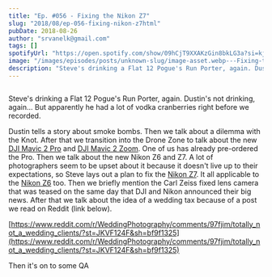 ```yaml
---
title: "Ep. #056 - Fixing the Nikon Z7"
slug: "2018/08/ep-056-fixing-nikon-z7html"
pubDate: 2018-08-26
author: "srvanelk@gmail.com"
tags: []
spotifyUrl: "https://open.spotify.com/show/09hCjT9XXAKzGin8bkLG3a?si=kjRZvQ1JTb6Ov3HVzSSlWA"
image: "/images/episodes/posts/unknown-slug/image-asset.webp---Fixing-the-Nikon-Z7-e23kcc"
description: "Steve's drinking a Flat 12 Pogue's Run Porter, again. Dustin's not drinking, again... But apparently he had a lot of vodka cranberries right before we recorded."
---
```


<figure>
  <img src="/images/episodes/posts/unknown-slug/image-asset.webp" alt="" />
</figure>

Steve's drinking a Flat 12 Pogue's Run Porter, again. Dustin's not drinking, again... But apparently he had a lot of vodka cranberries right before we recorded.

Dustin tells a story about smoke bombs. Then we talk about a dilemma with the Knot. After that we transition into the Drone Zone to talk about the new [DJI Mavic 2 Pro](https://www.amazon.com/gp/product/B07GDC5X74/ref=as_li_tl?ie=UTF8&camp=1789&creative=9325&creativeASIN=B07GDC5X74&linkCode=as2&tag=stevenvanelk-20&linkId=a5422f593dfedeff8f015e2853f03e80) and [DJI Mavic 2 Zoom](https://www.amazon.com/gp/product/B07GD9XY6J/ref=as_li_tl?ie=UTF8&camp=1789&creative=9325&creativeASIN=B07GD9XY6J&linkCode=as2&tag=stevenvanelk-20&linkId=dc28e168131d487e353bcee5b2b8ac6c). One of us has already pre-ordered the Pro. Then we talk about the new Nikon Z6 and Z7. A lot of photographers seem to be upset about it because it doesn't live up to their expectations, so Steve lays out a plan to fix the [Nikon Z7](https://www.amazon.com/gp/product/B07GQ3HVW1/ref=as_li_tl?ie=UTF8&camp=1789&creative=9325&creativeASIN=B07GQ3HVW1&linkCode=as2&tag=stevenvanelk-20&linkId=deb7922c4ec757e7299da7a37f4caaa5). It all applicable to the [Nikon Z6](https://www.amazon.com/gp/product/B07GPH7M5X/ref=as_li_tl?ie=UTF8&camp=1789&creative=9325&creativeASIN=B07GPH7M5X&linkCode=as2&tag=stevenvanelk-20&linkId=b63c2f5189399319218a41fabd500145) too. Then we briefly mention the Carl Zeiss fixed lens camera that was teased on the same day that DJI and Nikon announced their big news. After that we talk about the idea of a wedding tax because of a post we read on Reddit (link below).

[https://www.reddit.com/r/WeddingPhotography/comments/97fjim/totally_not_a_wedding_clients/?st=JKVF124F&sh=bf9f1325](https://www.reddit.com/r/WeddingPhotography/comments/97fjim/totally_not_a_wedding_clients/?st=JKVF124F&sh=bf9f1325)

Then it's on to some QA